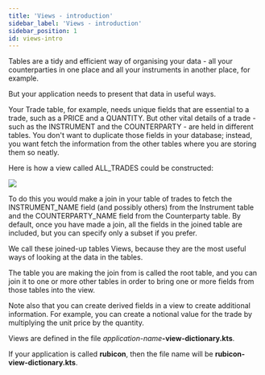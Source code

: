 ```yaml
---
title: 'Views - introduction'
sidebar_label: 'Views - introduction'
sidebar_position: 1
id: views-intro
---
```



Tables are a tidy and efficient way of organising your data - all your counterparties in one place and all your instruments in another place, for example.

But your application needs to present that data in useful ways.

Your Trade table, for example, needs unique fields that are essential to a trade, such as a PRICE and a QUANTITY. But other vital details of a trade - such as the INSTRUMENT and the COUNTERPARTY - are held in different tables. You don't want to duplicate those fields in your database; instead, you want fetch the information from the other tables where you are storing them so neatly.

Here is how a view called ALL_TRADES could be constructed:

![](/img/views-basics.png)

To do this you would make a join in your table of trades to fetch the INSTRUMENT_NAME field (and possibly others) from the Instrument table and the COUNTERPARTY_NAME field from the Counterparty table. By default, once you have made a join, all the fields in the joined table are included, but you can specify only a subset if you prefer.

We call these joined-up tables Views, because they are the most useful ways of looking at the data in the tables.

The table you are making the join from is called the root table, and you can join it to one or more other tables in order to bring one or more fields from those tables into the view.

Note also that you can create derived fields in a view to create additional information. For example, you can create a notional value for the trade by multiplying the unit price by the quantity. 

Views are defined in the file _application-name_**-view-dictionary.kts**.

If your application is called **rubicon**, then the file name will be **rubicon-view-dictionary.kts**.
